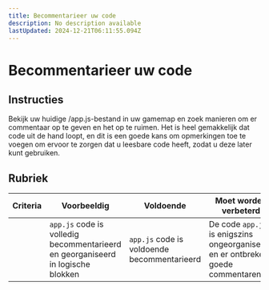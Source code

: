 ```yaml
---
title: Becommentarieer uw code
description: No description available
lastUpdated: 2024-12-21T06:11:55.094Z
---
```


# Becommentarieer uw code

## Instructies

Bekijk uw huidige /app.js-bestand in uw gamemap en zoek manieren om er commentaar op te geven en het op te ruimen. Het is heel gemakkelijk dat code uit de hand loopt, en dit is een goede kans om opmerkingen toe te voegen om ervoor te zorgen dat u leesbare code heeft, zodat u deze later kunt gebruiken.

## Rubriek

| Criteria | Voorbeeldig                                                          | Voldoende                              | Moet worden verbeterd                                              |
| -------- | ------------------------------------------------------------------ | ------------------------------------- | -------------------------------------------------------------- |
|          | `app.js` code is volledig becommentarieerd en georganiseerd in logische blokken | `app.js` code is voldoende becommentarieerd | De code `app.js` is enigszins ongeorganiseerd en er ontbreken goede commentaren |
